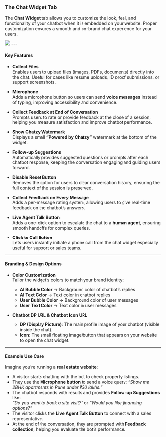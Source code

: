 ### The Chat Widget Tab

The **Chat Widget** tab allows you to customize the look, feel, and functionality of your chatbot when it is embedded on your website. Proper customization ensures a smooth and on-brand chat experience for your users.

<Frame>
  <img src="/ai-agents/flow-based-ai-agent/settings/chat-widget.png"  />
</Frame>
---

#### Key Features

* **Collect Files**  
  Enables users to upload files (images, PDFs, documents) directly into the chat. Useful for cases like resume uploads, ID proof submissions, or support screenshots.  

* **Microphone**  
  Adds a microphone button so users can send **voice messages** instead of typing, improving accessibility and convenience.  

* **Collect Feedback at End of Conversation**  
  Prompts users to rate or provide feedback at the close of a session, helping you measure satisfaction and improve chatbot performance.  

* **Show Chatzy Watermark**  
  Displays a small **“Powered by Chatzy”** watermark at the bottom of the widget.  

* **Follow-up Suggestions**  
  Automatically provides suggested questions or prompts after each chatbot response, keeping the conversation engaging and guiding users forward.  

* **Disable Reset Button**  
  Removes the option for users to clear conversation history, ensuring the full context of the session is preserved.  

* **Collect Feedback on Every Message**  
  Adds a per-message rating system, allowing users to give real-time feedback on the chatbot’s answers.  

* **Live Agent Talk Button**  
  Adds a one-click option to escalate the chat to a **human agent**, ensuring smooth handoffs for complex queries.  

* **Click to Call Button**  
  Lets users instantly initiate a phone call from the chat widget  especially useful for support or sales teams.  

---

#### Branding & Design Options

* **Color Customization**  
  Tailor the widget’s colors to match your brand identity:  
  - **AI Bubble Color** → Background color of chatbot’s replies  
  - **AI Text Color** → Text color in chatbot replies  
  - **User Bubble Color** → Background color of user messages  
  - **User Text Color** → Text color in user messages  

* **Chatbot DP URL & Chatbot Icon URL**  
  - **DP (Display Picture)**: The main profile image of your chatbot (visible inside the chat).  
  - **Icon**: The small floating image/button that appears on your website to open the chat widget.  

---

#### Example Use Case

Imagine you’re running a **real estate website**:  
- A visitor starts chatting with the bot to check property listings.  
- They use the **Microphone button** to send a voice query: *“Show me 2BHK apartments in Pune under ₹50 lakhs.”*  
- The chatbot responds with results and provides **Follow-up Suggestions** like:  
  *“Do you want to book a site visit?”* or *“Would you like financing options?”*  
- The visitor clicks the **Live Agent Talk Button** to connect with a sales representative.  
- At the end of the conversation, they are prompted with **Feedback collection**, helping you evaluate the bot’s performance.  
